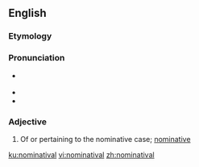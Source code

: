 ==English==

===Etymology===
{{suffix|nominative|al|lang=en}}

===Pronunciation===
* {{a|GenAm}} {{IPA|/ˌnɑmɪnəˈtivəl/|lang=en}}
* {{hyphenation|nom|i|na|ti|val|lang=en}}
* {{rhymes|iːvəl|lang=en}}

===Adjective===
{{en-adj|-}}

# {{lb|en|grammar}} Of or pertaining to the nominative case; [[nominative]]

[[ku:nominatival]]
[[vi:nominatival]]
[[zh:nominatival]]